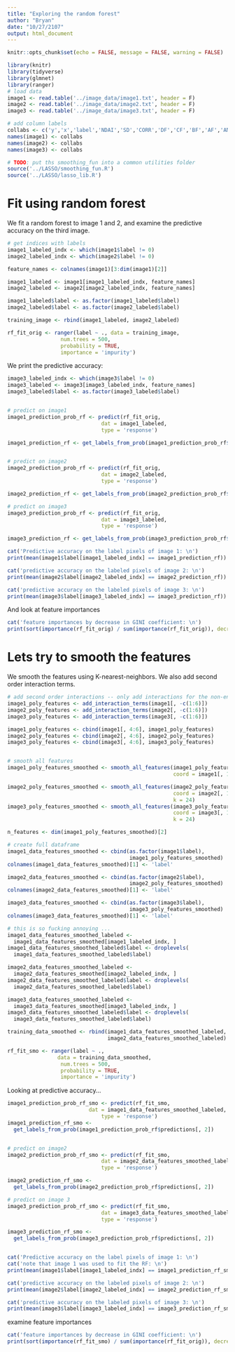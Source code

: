 ```yaml
---
title: "Exploring the random forest"
author: "Bryan"
date: "10/27/2107"
output: html_document
---
```



```r
knitr::opts_chunk$set(echo = FALSE, message = FALSE, warning = FALSE)
```


```r
library(knitr)
library(tidyverse)
library(glmnet)
library(ranger)
# load data
image1 <- read.table('../image_data/image1.txt', header = F)
image2 <- read.table('../image_data/image2.txt', header = F)
image3 <- read.table('../image_data/image3.txt', header = F)

# add column labels
collabs <- c('y','x','label','NDAI','SD','CORR','DF','CF','BF','AF','AN')
names(image1) <- collabs
names(image2) <- collabs
names(image3) <- collabs

```

```r
# TODO: put ths smoothing_fun into a common utilities folder
source('../LASSO/smoothing_fun.R')
source('../LASSO/lasso_lib.R')

```

# Fit using random forest
We fit a random forest to image 1 and 2, and examine the predictive accuracy on the third image. 

```r
# get indices with labels
image1_labeled_indx <- which(image1$label != 0)
image2_labeled_indx <- which(image2$label != 0)

feature_names <- colnames(image1)[3:dim(image1)[2]]

image1_labeled <- image1[image1_labeled_indx, feature_names]
image2_labeled <- image2[image2_labeled_indx, feature_names]

image1_labeled$label <- as.factor(image1_labeled$label)
image2_labeled$label <- as.factor(image2_labeled$label)

training_image <- rbind(image1_labeled, image2_labeled)

rf_fit_orig <- ranger(label ~ ., data = training_image, 
                 num.trees = 500, 
                 probability = TRUE, 
                 importance = 'impurity')
```

We print the predictive accuracy: 
```r
image3_labeled_indx <- which(image3$label != 0)
image3_labeled <- image3[image3_labeled_indx, feature_names]
image3_labeled$label <- as.factor(image3_labeled$label)


# predict on image1
image1_prediction_prob_rf <- predict(rf_fit_orig, 
                              dat = image1_labeled, 
                              type = 'response')

image1_prediction_rf <- get_labels_from_prob(image1_prediction_prob_rf$predictions[, 2])


# predict on image2
image2_prediction_prob_rf <- predict(rf_fit_orig, 
                              dat = image2_labeled, 
                              type = 'response')

image2_prediction_rf <- get_labels_from_prob(image2_prediction_prob_rf$predictions[, 2])

# predict on image3
image3_prediction_prob_rf <- predict(rf_fit_orig, 
                              dat = image3_labeled, 
                              type = 'response')

image3_prediction_rf <- get_labels_from_prob(image3_prediction_prob_rf$predictions[, 2])

cat('Predictive accuracy on the label pixels of image 1: \n')
print(mean(image1$label[image1_labeled_indx] == image1_prediction_rf))

cat('predictive accuracy on the labeled pixels of image 2: \n')
print(mean(image2$label[image2_labeled_indx] == image2_prediction_rf))

cat('predictive accuracy on the labeled pixels of image 3: \n')
print(mean(image3$label[image3_labeled_indx] == image3_prediction_rf))

```
And look at feature importances
```r
cat('feature importances by decrease in GINI coefficient: \n')
print(sort(importance(rf_fit_orig) / sum(importance(rf_fit_orig)), decreasing = T))
```


# Lets try to smooth the features
We smooth the features using K-nearest-neighbors. We also add second order interaction terms. 
```r
# add second order interactions -- only add interactions for the non-engineered features
image1_poly_features <- add_interaction_terms(image1[, -c(1:6)])
image2_poly_features <- add_interaction_terms(image2[, -c(1:6)])
image3_poly_features <- add_interaction_terms(image3[, -c(1:6)])

image1_poly_features <- cbind(image1[, 4:6], image1_poly_features)
image2_poly_features <- cbind(image2[, 4:6], image2_poly_features)
image3_poly_features <- cbind(image3[, 4:6], image3_poly_features)


# smooth all features 
image1_poly_features_smoothed <- smooth_all_features(image1_poly_features, 
                                                     coord = image1[, 1:2])

image2_poly_features_smoothed <- smooth_all_features(image2_poly_features, 
                                                     coord = image2[, 1:2], 
                                                     k = 24)
image3_poly_features_smoothed <- smooth_all_features(image3_poly_features, 
                                                     coord = image3[, 1:2], 
                                                     k = 24)

n_features <- dim(image1_poly_features_smoothed)[2]

# create full dataframe
image1_data_features_smoothed <- cbind(as.factor(image1$label),
                                       image1_poly_features_smoothed)
colnames(image1_data_features_smoothed)[1] <- 'label'

image2_data_features_smoothed <- cbind(as.factor(image2$label),
                                       image2_poly_features_smoothed)
colnames(image2_data_features_smoothed)[1] <- 'label'

image3_data_features_smoothed <- cbind(as.factor(image3$label),
                                       image3_poly_features_smoothed)
colnames(image3_data_features_smoothed)[1] <- 'label'

# this is so fucking annoying ... 
image1_data_features_smoothed_labeled <-
  image1_data_features_smoothed[image1_labeled_indx, ]
image1_data_features_smoothed_labeled$label <- droplevels(
  image1_data_features_smoothed_labeled$label)

image2_data_features_smoothed_labeled <-
  image2_data_features_smoothed[image2_labeled_indx, ]
image2_data_features_smoothed_labeled$label <- droplevels(
  image2_data_features_smoothed_labeled$label)

image3_data_features_smoothed_labeled <-
  image3_data_features_smoothed[image3_labeled_indx, ]
image3_data_features_smoothed_labeled$label <- droplevels(
  image3_data_features_smoothed_labeled$label)

training_data_smoothed <- rbind(image1_data_features_smoothed_labeled,
                                image2_data_features_smoothed_labeled)

rf_fit_smo <- ranger(label ~ ., 
                data = training_data_smoothed, 
                 num.trees = 500, 
                 probability = TRUE, 
                 importance = 'impurity')

```

Looking at predictive accuracy...
```r
image1_prediction_prob_rf_smo <- predict(rf_fit_smo,  
                          dat = image1_data_features_smoothed_labeled, 
                              type = 'response')
image1_prediction_rf_smo <-
  get_labels_from_prob(image1_prediction_prob_rf$predictions[, 2])


# predict on image2
image2_prediction_prob_rf_smo <- predict(rf_fit_smo, 
                              dat = image2_data_features_smoothed_labeled, 
                              type = 'response')

image2_prediction_rf_smo <-
  get_labels_from_prob(image2_prediction_prob_rf$predictions[, 2])

# predict on image 3
image3_prediction_prob_rf_smo <- predict(rf_fit_smo, 
                              dat = image3_data_features_smoothed_labeled, 
                              type = 'response')

image3_prediction_rf_smo <-
  get_labels_from_prob(image3_prediction_prob_rf$predictions[, 2])


cat('Predictive accuracy on the label pixels of image 1: \n')
cat('note that image 1 was used to fit the RF: \n')
print(mean(image1$label[image1_labeled_indx] == image1_prediction_rf_smo))

cat('predictive accuracy on the labeled pixels of image 2: \n')
print(mean(image2$label[image2_labeled_indx] == image2_prediction_rf_smo))

cat('predictive accuracy on the labeled pixels of image 3: \n')
print(mean(image3$label[image3_labeled_indx] == image3_prediction_rf_smo))

```

examine feature importances
```r
cat('feature importances by decrease in GINI coefficient: \n')
print(sort(importance(rf_fit_smo) / sum(importance(rf_fit_orig)), decreasing = T))

```

```r

```

